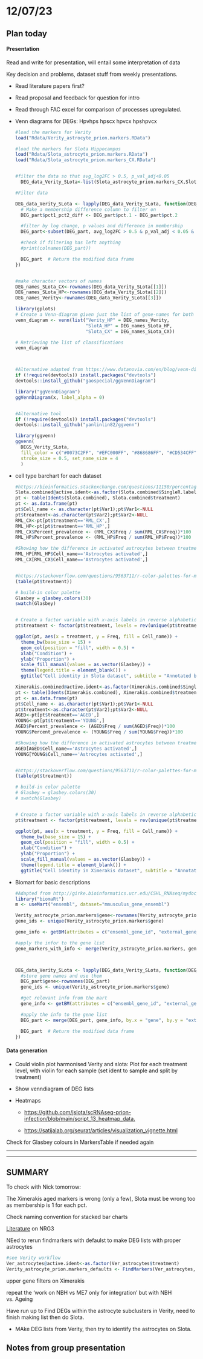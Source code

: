 # 12/07/23

## Plan today

#### Presentation

Read and write for presentation, will entail some interpretation of data

Key decision and problems, dataset stuff from weekly presentations.

-   Read literature papers first?

-   Read proposal and feedback for question for intro

-   Read through FAC excel for comparison of processes upregulated.

-   Venn diagrams for DEGs: Hpvhps hpscx hpvcx hpshpvcx

    ```r
    #load the markers for Verity
    load("Rdata/Verity_astrocyte_prion.markers.RData")

    #load the markers for Slota Hippocampus
    load("Rdata/Slota_astrocyte_prion.markers.RData")
    load("Rdata/Slota_astrocyte_prion.markers_CX.RData")


    #filter the data so that avg_log2FC > 0.5, p_val_adj<0.05
      DEG_data_Verity_SLota<-list(Slota_astrocyte_prion.markers_CX,Slota_astrocyte_prion.markers,Verity_astrocyte_prion.markers)

    #Filter data

    DEG_data_Verity_SLota <- lapply(DEG_data_Verity_SLota, function(DEG_part) {
      # Make a membership difference column to filter on
      DEG_part$pct1_pct2_diff <- DEG_part$pct.1 - DEG_part$pct.2
      
      #filter by log change, p values and difference in membership
      DEG_part<-subset(DEG_part, avg_log2FC > 0.5 & p_val_adj < 0.05 & pct1_pct2_diff >-0.1)
      
      #check if filtering has left anything 
      #print(colnames(DEG_part))
      
      DEG_part  # Return the modified data frame
    })


    #make character vectors of names
    DEG_names_SLota_CX<-rownames(DEG_data_Verity_SLota[[1]])
    DEG_names_SLota_HP<-rownames(DEG_data_Verity_SLota[[2]])
    DEG_names_Verity<-rownames(DEG_data_Verity_SLota[[3]])

    library(gplots)
    # Create a Venn-diagram given just the list of gene-names for both sets
    venn_diagram <- venn(list("Verity_HP" = DEG_names_Verity,
                              "SlotA_HP" = DEG_names_SLota_HP,
                              "Slota_CX" = DEG_names_SLota_CX))

    # Retrieving the list of classifications
    venn_diagram



    #Alternative adapted from https://www.datanovia.com/en/blog/venn-diagram-with-r-or-rstudio-a-million-ways/
    if (!require(devtools)) install.packages("devtools")
    devtools::install_github("gaospecial/ggVennDiagram")

    library("ggVennDiagram")
    ggVennDiagram(x, label_alpha = 0)


    #Alternative tool
    if (!require(devtools)) install.packages("devtools")
    devtools::install_github("yanlinlin82/ggvenn")

    library(ggvenn)
    ggvenn(
      DEGS_Verity_SLota, 
      fill_color = c("#0073C2FF", "#EFC000FF", "#868686FF", "#CD534CFF"),
      stroke_size = 0.5, set_name_size = 4
      )

    ```

-   cell type barchart for each dataset

    ```r
    #https://bioinformatics.stackexchange.com/questions/11150/percentage-of-each-cluster-in-seurat
    Slota.combined@active.ident<-as.factor(Slota.combined$SingleR.labels.fine)
    pt <- table(Idents(Slota.combined), Slota.combined$treatment)
    pt <- as.data.frame(pt)
    pt$Cell_name <- as.character(pt$Var1);pt$Var1<-NULL
    pt$treatment<-as.character(pt$Var2);pt$Var2<-NULL
    RML_CX<-pt[pt$treatment=='RML_CX',]
    RML_HP<-pt[pt$treatment=='RML_HP',]
    RML_CX$Percent_prevalence <- (RML_CX$Freq / sum(RML_CX$Freq))*100
    RML_HP$Percent_prevalence <- (RML_HP$Freq / sum(RML_HP$Freq))*100

    #Showing how the difference in activated astrocytes between treatments
    RML_HP[RML_HP$Cell_name=='Astrocytes activated',]
    RML_CX[RML_CX$Cell_name=='Astrocytes activated',]


    #https://stackoverflow.com/questions/9563711/r-color-palettes-for-many-data-classes and ChatGPT
    (table(pt$treatment))

    # build-in color palette
    Glasbey = glasbey.colors(30)
    swatch(Glasbey)


    # Create a factor variable with x-axis labels in reverse alphabetical order
    pt$treatment <- factor(pt$treatment, levels = rev(unique(pt$treatment)))

    ggplot(pt, aes(x = treatment, y = Freq, fill = Cell_name)) +
      theme_bw(base_size = 15) +
      geom_col(position = "fill", width = 0.5) +
      xlab("Condition") +
      ylab("Proportion") +
      scale_fill_manual(values = as.vector(Glasbey)) +
      theme(legend.title = element_blank()) +
      ggtitle("Cell identity in Slota dataset", subtitle = "Annotated by SingleR")
    ```

    ```r
    Ximerakis.combined@active.ident<-as.factor(Ximerakis.combined$SingleR.labels.fine)
    pt <- table(Idents(Ximerakis.combined), Ximerakis.combined$treatment)
    pt <- as.data.frame(pt)
    pt$Cell_name <- as.character(pt$Var1);pt$Var1<-NULL
    pt$treatment<-as.character(pt$Var2);pt$Var2<-NULL
    AGED<-pt[pt$treatment=='AGED',]
    YOUNG<-pt[pt$treatment=='YOUNG',]
    AGED$Percent_prevalence <- (AGED$Freq / sum(AGED$Freq))*100
    YOUNG$Percent_prevalence <- (YOUNG$Freq / sum(YOUNG$Freq))*100

    #Showing how the difference in activated astrocytes between treatments
    AGED[AGED$Cell_name=='Astrocytes activated',]
    YOUNG[YOUNG$Cell_name=='Astrocytes activated',]


    #https://stackoverflow.com/questions/9563711/r-color-palettes-for-many-data-classes and ChatGPT
    (table(pt$treatment))

    # build-in color palette
    # Glasbey = glasbey.colors(30)
    # swatch(Glasbey)


    # Create a factor variable with x-axis labels in reverse alphabetical order
    pt$treatment <- factor(pt$treatment, levels = rev(unique(pt$treatment)))

    ggplot(pt, aes(x = treatment, y = Freq, fill = Cell_name)) +
      theme_bw(base_size = 15) +
      geom_col(position = "fill", width = 0.5) +
      xlab("Condition") +
      ylab("Proportion") +
      scale_fill_manual(values = as.vector(Glasbey)) +
      theme(legend.title = element_blank()) +
      ggtitle("Cell identity in Ximerakis dataset", subtitle = "Annotated by SingleR")
    ```

-   Biomart for basic descriptions

    ```r
    #Adapted from http://girke.bioinformatics.ucr.edu/CSHL_RNAseq/mydoc/mydoc_systemPipeRNAseq_07/
    library("biomaRt")
    m <- useMart("ensembl", dataset="mmusculus_gene_ensembl")

    Verity_astrocyte_prion.markers$gene<-rownames(Verity_astrocyte_prion.markers)
    gene_ids <- unique(Verity_astrocyte_prion.markers$gene)

    gene_info <- getBM(attributes = c("ensembl_gene_id", "external_gene_name", "description","chromosome_name"), filters = "external_gene_name", values = gene_ids, mart = m)

    #apply the infor to the gene list
    gene_markers_with_info <- merge(Verity_astrocyte_prion.markers, gene_info, by.x = "gene", by.y = "external_gene_name", all.x = TRUE)



    DEG_data_Verity_SLota <- lapply(DEG_data_Verity_SLota, function(DEG_part) {
      #store gene names and use them
      DEG_part$gene<-rownames(DEG_part)
      gene_ids <- unique(Verity_astrocyte_prion.markers$gene)
      
      #get relevant info from the mart
      gene_info <- getBM(attributes = c("ensembl_gene_id", "external_gene_name", "description","chromosome_name"), filters = "external_gene_name", values = gene_ids, mart = m)
      
      #apply the info to the gene list
      DEG_part <- merge(DEG_part, gene_info, by.x = "gene", by.y = "external_gene_name", all.x = TRUE)
      
      DEG_part  # Return the modified data frame
    })
    ```

#### Data generation

-   Could violin plot harmonised Verity and slota: Plot for each treatment level, with violin for each sample (set ident to sample and split by treatment)

-   Show venndiagram of DEG lists

-   Heatmaps

    -   [https://github.com/jslota/scRNAseq-prion-infection/blob/main/script_13_heatmap_data.](https://github.com/jslota/scRNAseq-prion-infection/blob/main/script_13_heatmap_data.R)

    -   <https://satijalab.org/seurat/articles/visualization_vignette.html>

Check for Glasbey colours in MarkersTable if needed again

------------------------------------------------------------------------

------------------------------------------------------------------------

## SUMMARY

To check with Nick tomorrow:

The Ximerakis aged markers is wrong (only a few), Slota must be wrong too as membership is 1 for each pct.

Check naming convention for stacked bar charts

[Literature](https://www.pnas.org/doi/10.1073/pnas.1716322115) on NRG3

NEed to rerun findmarkers with defaulst to make DEG lists with proper astrocytes

```r
#see Verity workflow
Ver_astrocytes@active.ident<-as.factor(Ver_astrocytes$treatment)
Verity_astrocyte_prion.markers_defaults <- FindMarkers(Ver_astrocytes, ident.1 = 'ME7', min.pct = 0.10, verbose = TRUE, test.use = "DESeq2")
```

upper gene filters on Ximerakis

repeat the 'work on NBH vs ME7 only for integration' but with NBH vs. Ageing

Have run up to Find DEGs within the astrocyte subclusters in Verity, need to finish making list then do Slota.

-   MAke DEG lists from Verity, then try to identify the astrocytes on Slota.

## Notes from group presentation
